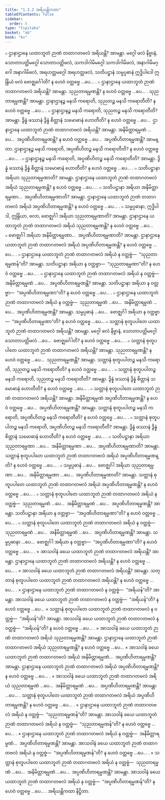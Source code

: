 ```yaml
---
title: "1.3.2 အရိယန္တိကထာ"
tableOfContents: false
sidebar:
  order: 5
type: "tipitaka"
basket: "ab"
book: "kv"
---
```



<DynamicBreadcrumb />

<Division number="357" book="kv">

<Paragraph number="1107" book="kv">
๐ ဌာနာဌာနေ ယထာဘူတံ ဉာဏံ တထာဂတဗလံ အရိယန္တိ? အာမန္တာ. မဂ္ဂေါ ဖလံ နိဗ္ဗာနံ, သောတာပတ္တိမဂ္ဂေါ သောတာပတ္တိဖလံ, သကဒါဂါမိမဂ္ဂေါ သကဒါဂါမိဖလံ, အနာဂါမိမဂ္ဂေါ အနာဂါမိဖလံ, အရဟတ္တမဂ္ဂေါ အရဟတ္တဖလံ, သတိပဋ္ဌာနံ သမ္မပ္ပဓာနံ ဣဒ္ဓိပါဒေါ ဣန္ဒြိယံ ဗလံ ဗောဇ္ဈင်္ဂေါတိ? န ဟေဝံ ဝတ္တဗ္ဗေ …ပေ… .
</Paragraph>

<Paragraph number="1108" book="kv">
๐ ဌာနာဌာနေ ယထာဘူတံ ဉာဏံ တထာဂတဗလံ အရိယန္တိ? အာမန္တာ. သုညတာရမ္မဏန္တိ? န ဟေဝံ ဝတ္တဗ္ဗေ …ပေ… . သုညတာရမ္မဏန္တိ? အာမန္တာ. ဌာနာဌာနဉ္စ မနသိ ကရောတိ, သုညတဉ္စ မနသိ ကရောတီတိ? န ဟေဝံ ဝတ္တဗ္ဗေ …ပေ… .
</Paragraph>

<Paragraph number="1109" book="kv">
๐ ဌာနာဌာနဉ္စ မနသိ ကရောတိ, သုညတဉ္စ မနသိ ကရောတီတိ? အာမန္တာ. ဒွိန္နံ ဖဿာနံ ဒွိန္နံ စိတ္တာနံ သမောဓာနံ ဟောတီတိ? န ဟေဝံ ဝတ္တဗ္ဗေ …ပေ…  ဌာနာဌာနေ ယထာဘူတံ ဉာဏံ တထာဂတဗလံ အရိယန္တိ? အာမန္တာ. အနိမိတ္တာရမ္မဏံ …ပေ…  အပ္ပဏိဟိတာရမ္မဏန္တိ? န ဟေဝံ ဝတ္တဗ္ဗေ …ပေ…  အပ္ပဏိဟိတာရမ္မဏန္တိ? အာမန္တာ. ဌာနာဌာနဉ္စ မနသိ ကရောတိ, အပ္ပဏိဟိတဉ္စ မနသိ ကရောတီတိ? န ဟေဝံ ဝတ္တဗ္ဗေ …ပေ… .
</Paragraph>

<Paragraph number="1110" book="kv">
๐ ဌာနာဌာနဉ္စ မနသိ ကရောတိ, အပ္ပဏိဟိတဉ္စ မနသိ ကရောတီတိ? အာမန္တာ. ဒွိန္နံ ဖဿာနံ ဒွိန္နံ စိတ္တာနံ သမောဓာနံ ဟောတီတိ? န ဟေဝံ ဝတ္တဗ္ဗေ …ပေ… .
</Paragraph>

</Division>
<Division number="358" book="kv">

<Paragraph number="1111" book="kv">
๐ သတိပဋ္ဌာနာ အရိယာ သုညတာရမ္မဏာတိ? အာမန္တာ. ဌာနာဌာနေ ယထာဘူတံ ဉာဏံ တထာဂတဗလံ အရိယံ သုညတာရမ္မဏန္တိ? န ဟေဝံ ဝတ္တဗ္ဗေ …ပေ… .
</Paragraph>

<Paragraph number="1112" book="kv">
๐ သတိပဋ္ဌာနာ အရိယာ အနိမိတ္တာရမ္မဏာ…  အပ္ပဏိဟိတာရမ္မဏာတိ? အာမန္တာ. ဌာနာဌာနေ ယထာဘူတံ ဉာဏံ တထာဂတဗလံ အရိယံ အပ္ပဏိဟိတာရမ္မဏန္တိ? န ဟေဝံ ဝတ္တဗ္ဗေ …ပေ… .
</Paragraph>

<Paragraph number="1113" book="kv">
๐ သမ္မပ္ပဓာနာ, ဣဒ္ဓိပါဒါ, ဣန္ဒြိယာ, ဗလာ, ဗောဇ္ဈင်္ဂါ အရိယာ သုညတာရမ္မဏာတိ? အာမန္တာ. ဌာနာဌာနေ ယထာဘူတံ ဉာဏံ တထာဂတဗလံ အရိယံ သုညတာရမ္မဏန္တိ? န ဟေဝံ ဝတ္တဗ္ဗေ …ပေ…
</Paragraph>

<Paragraph number="1114" book="kv">
๐ ဗောဇ္ဈင်္ဂါ အရိယာ အနိမိတ္တာရမ္မဏာ…  အပ္ပဏိဟိတာရမ္မဏာတိ? အာမန္တာ. ဌာနာဌာနေ ယထာဘူတံ ဉာဏံ တထာဂတဗလံ အရိယံ အပ္ပဏိဟိတာရမ္မဏန္တိ? န ဟေဝံ ဝတ္တဗ္ဗေ …ပေ… .
</Paragraph>

</Division>
<Division number="359" book="kv">

<Paragraph number="1115" book="kv">
๐ ဌာနာဌာနေ ယထာဘူတံ ဉာဏံ တထာဂတဗလံ အရိယံ န ဝတ္တဗ္ဗံ—  “သုညတာရမ္မဏန်”တိ? အာမန္တာ. သတိပဋ္ဌာနာ အရိယာ န ဝတ္တဗ္ဗာ—  “သုညတာရမ္မဏာ”တိ? န ဟေဝံ ဝတ္တဗ္ဗေ …ပေ… .
</Paragraph>

<Paragraph number="1116" book="kv">
๐ ဌာနာဌာနေ ယထာဘူတံ ဉာဏံ တထာဂတဗလံ အရိယံ န ဝတ္တဗ္ဗံ—  အနိမိတ္တာရမ္မဏံ …ပေ…  အပ္ပဏိဟိတာရမ္မဏန္တိ? အာမန္တာ. သတိပဋ္ဌာနာ အရိယာ န ဝတ္တဗ္ဗာ—  “အပ္ပဏိဟိတာရမ္မဏာ”တိ? န ဟေဝံ ဝတ္တဗ္ဗေ …ပေ… .
</Paragraph>

<Paragraph number="1117" book="kv">
๐ ဌာနာဌာနေ ယထာဘူတံ ဉာဏံ တထာဂတဗလံ အရိယံ န ဝတ္တဗ္ဗံ—  သုညတာရမ္မဏံ …ပေ…  အနိမိတ္တာရမ္မဏံ …ပေ…  အပ္ပဏိဟိတာရမ္မဏန္တိ? အာမန္တာ. သမ္မပ္ပဓာနံ …ပေ…  ဗောဇ္ဈင်္ဂါ အရိယာ န ဝတ္တဗ္ဗာ—  “အပ္ပဏိဟိတာရမ္မဏာ”တိ? န ဟေဝံ ဝတ္တဗ္ဗေ …ပေ…
</Paragraph>

</Division>
<Division number="360" book="kv">

<Paragraph number="1118" book="kv">
๐ သတ္တာနံ စုတူပပါတေ ယထာဘူတံ ဉာဏံ တထာဂတဗလံ အရိယန္တိ? အာမန္တာ. မဂ္ဂေါ ဖလံ နိဗ္ဗာနံ, သောတာပတ္တိမဂ္ဂေါ သောတာပတ္တိဖလံ …ပေ…  ဗောဇ္ဈင်္ဂေါတိ? န ဟေဝံ ဝတ္တဗ္ဗေ …ပေ… .
</Paragraph>

<Paragraph number="1119" book="kv">
๐ သတ္တာနံ စုတူပပါတေ ယထာဘူတံ ဉာဏံ တထာဂတဗလံ အရိယန္တိ? အာမန္တာ. သုညတာရမ္မဏန္တိ? န ဟေဝံ ဝတ္တဗ္ဗေ …ပေ…  သုညတာရမ္မဏန္တိ? အာမန္တာ. သတ္တာနံ စုတူပပါတဉ္စ မနသိ ကရောတိ, သုညတဉ္စ မနသိ ကရောတီတိ? န ဟေဝံ ဝတ္တဗ္ဗေ …ပေ… .
</Paragraph>

<Paragraph number="1120" book="kv">
๐ သတ္တာနံ စုတူပပါတဉ္စ မနသိ ကရောတိ, သုညတဉ္စ မနသိ ကရောတီတိ? အာမန္တာ. ဒွိန္နံ ဖဿာနံ ဒွိန္နံ စိတ္တာနံ သမောဓာနံ ဟောတီတိ? န ဟေဝံ ဝတ္တဗ္ဗေ …ပေ… .
</Paragraph>

<Paragraph number="1121" book="kv">
๐ သတ္တာနံ စုတူပပါတေ ယထာဘူတံ ဉာဏံ တထာဂတဗလံ အရိယန္တိ? အာမန္တာ. အနိမိတ္တာရမ္မဏံ အပ္ပဏိဟိတာရမ္မဏန္တိ? န ဟေဝံ ဝတ္တဗ္ဗေ …ပေ…  အပ္ပဏိဟိတာရမ္မဏန္တိ? အာမန္တာ. သတ္တာနံ စုတူပပါတဉ္စ မနသိ ကရောတိ, အပ္ပဏိဟိတဉ္စ မနသိ ကရောတီတိ? န ဟေဝံ ဝတ္တဗ္ဗေ …ပေ… .
</Paragraph>

<Paragraph number="1122" book="kv">
๐ သတ္တာနံ စုတူပပါတဉ္စ မနသိ ကရောတိ, အပ္ပဏိဟိတဉ္စ မနသိ ကရောတီတိ? အာမန္တာ. ဒွိန္နံ ဖဿာနံ ဒွိန္နံ စိတ္တာနံ သမောဓာနံ ဟောတီတိ? န ဟေဝံ ဝတ္တဗ္ဗေ …ပေ… .
</Paragraph>

</Division>
<Division number="361" book="kv">

<Paragraph number="1123" book="kv">
๐ သတိပဋ္ဌာနာ အရိယာ သုညတာရမ္မဏာ …ပေ…  အနိမိတ္တာရမ္မဏာ …ပေ…  အပ္ပဏိဟိတာရမ္မဏာတိ? အာမန္တာ. သတ္တာနံ စုတူပပါတေ ယထာဘူတံ ဉာဏံ တထာဂတဗလံ အရိယံ အပ္ပဏိဟိတာရမ္မဏန္တိ? န ဟေဝံ ဝတ္တဗ္ဗေ …ပေ… .
</Paragraph>

<Paragraph number="1124" book="kv">
๐ သမ္မပ္ပဓာနံ …ပေ…  ဗောဇ္ဈင်္ဂါ အရိယာ သုညတာရမ္မဏာ …ပေ…  အနိမိတ္တာရမ္မဏာ …ပေ…  အပ္ပဏိဟိတာရမ္မဏာတိ? အာမန္တာ. သတ္တာနံ စုတူပပါတေ ယထာဘူတံ ဉာဏံ တထာဂတဗလံ အရိယံ အပ္ပဏိဟိတာရမ္မဏန္တိ? န ဟေဝံ ဝတ္တဗ္ဗေ …ပေ… .
</Paragraph>

<Paragraph number="1125" book="kv">
๐ သတ္တာနံ စုတူပပါတေ ယထာဘူတံ ဉာဏံ တထာဂတဗလံ အရိယံ န ဝတ္တဗ္ဗံ—  သုညတာရမ္မဏံ …ပေ…  အနိမိတ္တာရမ္မဏံ …ပေ…  အပ္ပဏိဟိတာရမ္မဏန္တိ? အာမန္တာ. သတိပဋ္ဌာနာ အရိယာ န ဝတ္တဗ္ဗာ—  “အပ္ပဏိဟိတာရမ္မဏာ”တိ? န ဟေဝံ ဝတ္တဗ္ဗေ …ပေ… .
</Paragraph>

</Division>
<Division number="362" book="kv">

<Paragraph number="1126" book="kv">
๐ သတ္တာနံ စုတူပပါတေ ယထာဘူတံ ဉာဏံ တထာဂတဗလံ အရိယံ န ဝတ္တဗ္ဗံ—  သုညတာရမ္မဏံ …ပေ…  အနိမိတ္တာရမ္မဏံ …ပေ…  အပ္ပဏိဟိတာရမ္မဏန္တိ? အာမန္တာ. သမ္မပ္ပဓာနာ …ပေ…  ဗောဇ္ဈင်္ဂါ အရိယာ န ဝတ္တဗ္ဗာ—  “အပ္ပဏိဟိတာရမ္မဏာ”တိ? န ဟေဝံ ဝတ္တဗ္ဗေ …ပေ… .
</Paragraph>

<Paragraph number="1127" book="kv">
× အာသဝါနံ ခယေ ယထာဘူတံ ဉာဏံ တထာဂတဗလံ အရိယန္တိ? အာမန္တာ. ဌာနာဌာနေ ယထာဘူတံ ဉာဏံ တထာဂတဗလံ အရိယန္တိ? န ဟေဝံ ဝတ္တဗ္ဗေ …ပေ… .
</Paragraph>

<Paragraph number="1128" book="kv">
× အာသဝါနံ ခယေ ယထာဘူတံ ဉာဏံ တထာဂတဗလံ အရိယန္တိ? အာမန္တာ. သတ္တာနံ စုတူပပါတေ ယထာဘူတံ ဉာဏံ တထာဂတဗလံ အရိယန္တိ? န ဟေဝံ ဝတ္တဗ္ဗေ …ပေ… .
</Paragraph>

<Paragraph number="1129" book="kv">
× ဌာနာဌာနေ ယထာဘူတံ ဉာဏံ တထာဂတဗလံ န ဝတ္တဗ္ဗံ—  “အရိယန်”တိ? အာမန္တာ. အာသဝါနံ ခယေ ယထာဘူတံ ဉာဏံ တထာဂတဗလံ န ဝတ္တဗ္ဗံ—  “အရိယန်”တိ? န ဟေဝံ ဝတ္တဗ္ဗေ …ပေ…
</Paragraph>

<Paragraph number="1130" book="kv">
× သတ္တာနံ စုတူပပါတေ ယထာဘူတံ ဉာဏံ တထာဂတဗလံ န ဝတ္တဗ္ဗံ—  “အရိယန်”တိ? အာမန္တာ. အာသဝါနံ ခယေ ယထာဘူတံ ဉာဏံ တထာဂတဗလံ န ဝတ္တဗ္ဗံ—  “အရိယန်”တိ? န ဟေဝံ ဝတ္တဗ္ဗေ …ပေ… .
</Paragraph>

<Paragraph number="1131" book="kv">
× အာသဝါနံ ခယေ ယထာဘူတံ ဉာဏံ တထာဂတဗလံ အရိယံ သုညတာရမ္မဏန္တိ? အာမန္တာ. ဌာနာဌာနေ ယထာဘူတံ ဉာဏံ တထာဂတဗလံ အရိယံ သုညတာရမ္မဏန္တိ? န ဟေဝံ ဝတ္တဗ္ဗေ …ပေ…
</Paragraph>

<Paragraph number="1132" book="kv">
× အာသဝါနံ ခယေ ယထာဘူတံ ဉာဏံ တထာဂတဗလံ အရိယံ အနိမိတ္တာရမ္မဏံ…  အပ္ပဏိဟိတာရမ္မဏန္တိ? အာမန္တာ. ဌာနာဌာနေ ယထာဘူတံ ဉာဏံ တထာဂတဗလံ အရိယံ အပ္ပဏိဟိတာရမ္မဏန္တိ? န ဟေဝံ ဝတ္တဗ္ဗေ …ပေ… .
</Paragraph>

<Paragraph number="1133" book="kv">
× အာသဝါနံ ခယေ ယထာဘူတံ ဉာဏံ တထာဂတဗလံ အရိယံ သုညတာရမ္မဏံ …ပေ…  အနိမိတ္တာရမ္မဏံ …ပေ…  အပ္ပဏိဟိတာရမ္မဏန္တိ? အာမန္တာ …ပေ… . သတ္တာနံ စုတူပပါတေ ယထာဘူတံ ဉာဏံ တထာဂတဗလံ အရိယံ အပ္ပဏိဟိတာရမ္မဏန္တိ? န ဟေဝံ ဝတ္တဗ္ဗေ …ပေ… .
</Paragraph>

<Paragraph number="1134" book="kv">
× ဌာနာဌာနေ ယထာဘူတံ ဉာဏံ တထာဂတဗလံ အရိယံ န ဝတ္တဗ္ဗံ—  “သုညတာရမ္မဏန်”တိ? အာမန္တာ. အာသဝါနံ ခယေ ယထာဘူတံ ဉာဏံ တထာဂတဗလံ အရိယံ န ဝတ္တဗ္ဗံ—  “သုညတာရမ္မဏန်”တိ? န ဟေဝံ ဝတ္တဗ္ဗေ …ပေ… .
</Paragraph>

<Paragraph number="1135" book="kv">
× ဌာနာဌာနေ ယထာဘူတံ ဉာဏံ တထာဂတဗလံ အရိယံ န ဝတ္တဗ္ဗံ—  အနိမိတ္တာရမ္မဏံ…  အပ္ပဏိဟိတာရမ္မဏန္တိ? အာမန္တာ. အာသဝါနံ ခယေ ယထာဘူတံ ဉာဏံ တထာဂတဗလံ အရိယံ န ဝတ္တဗ္ဗံ—  “အပ္ပဏိဟိတာရမ္မဏန်”တိ? န ဟေဝံ ဝတ္တဗ္ဗေ …ပေ… .
</Paragraph>

<Paragraph number="1136" book="kv">
× သတ္တာနံ စုတူပပါတေ ယထာဘူတံ ဉာဏံ တထာဂတဗလံ အရိယံ န ဝတ္တဗ္ဗံ—  သုညတာရမ္မဏံ …ပေ…  အနိမိတ္တာရမ္မဏံ …ပေ…  အပ္ပဏိဟိတာရမ္မဏန္တိ? အာမန္တာ. အာသဝါနံ ခယေ ယထာဘူတံ ဉာဏံ တထာဂတဗလံ အရိယံ န ဝတ္တဗ္ဗံ—  “အပ္ပဏိဟိတာရမ္မဏန်”တိ? န ဟေဝံ ဝတ္တဗ္ဗေ …ပေ… .

</Paragraph>
</Division>

<Paragraph number="1137" type="center" book="kv">
အရိယန္တိကထာ နိဋ္ဌိတာ.
</Paragraph>
